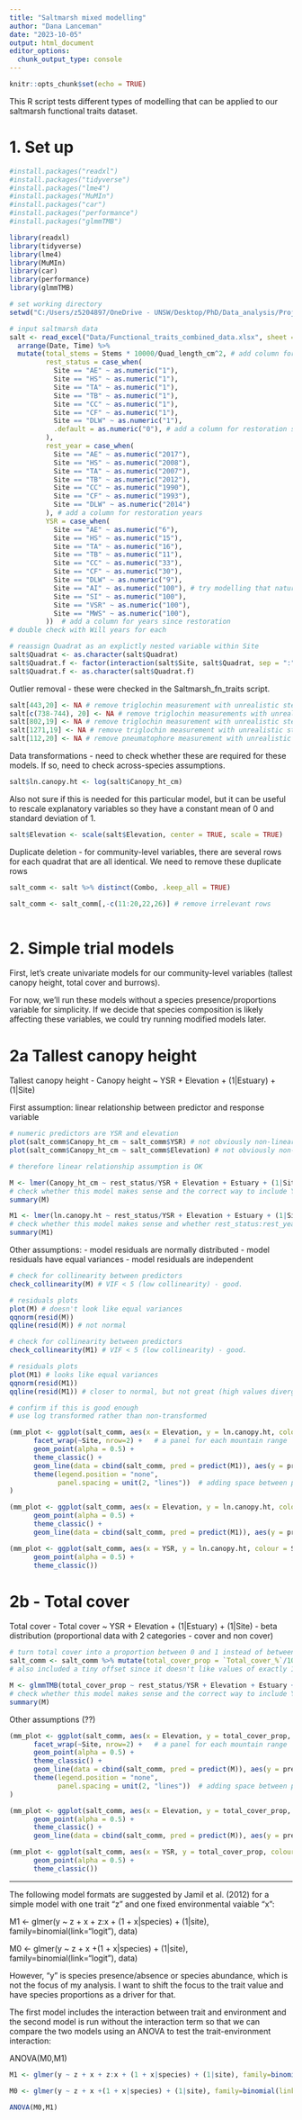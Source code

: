```yaml
---
title: "Saltmarsh mixed modelling"
author: "Dana Lanceman"
date: "2023-10-05"
output: html_document
editor_options: 
  chunk_output_type: console
---
```


```r
knitr::opts_chunk$set(echo = TRUE)
```

This R script tests different types of modelling that can be applied to our saltmarsh functional traits dataset.

# 1. Set up


```r
#install.packages("readxl")
#install.packages("tidyverse")
#install.packages("lme4")
#install.packages("MuMIn")
#install.packages("car")
#install.packages("performance")
#install.packages("glmmTMB")

library(readxl)
library(tidyverse)
library(lme4)
library(MuMIn)
library(car)
library(performance)
library(glmmTMB)
```


```r
# set working directory
setwd("C:/Users/z5204897/OneDrive - UNSW/Desktop/PhD/Data_analysis/Project/Functional_traits")

# input saltmarsh data
salt <- read_excel("Data/Functional_traits_combined_data.xlsx", sheet = "Saltmarsh") %>% 
  arrange(Date, Time) %>% 
  mutate(total_stems = Stems * 10000/Quad_length_cm^2, # add column for total stem count per 1m2 for each species to standardise stem counts
         rest_status = case_when(
           Site == "AE" ~ as.numeric("1"),
           Site == "HS" ~ as.numeric("1"),
           Site == "TA" ~ as.numeric("1"),
           Site == "TB" ~ as.numeric("1"),
           Site == "CC" ~ as.numeric("1"),
           Site == "CF" ~ as.numeric("1"),
           Site == "DLW" ~ as.numeric("1"),
           .default = as.numeric("0"), # add a column for restoration status where 1 = restored and 0 = natural
         ),
         rest_year = case_when(
           Site == "AE" ~ as.numeric("2017"),
           Site == "HS" ~ as.numeric("2008"),
           Site == "TA" ~ as.numeric("2007"),
           Site == "TB" ~ as.numeric("2012"),
           Site == "CC" ~ as.numeric("1990"),
           Site == "CF" ~ as.numeric("1993"),
           Site == "DLW" ~ as.numeric("2014")
         ), # add a column for restoration years
         YSR = case_when(
           Site == "AE" ~ as.numeric("6"),
           Site == "HS" ~ as.numeric("15"),
           Site == "TA" ~ as.numeric("16"),
           Site == "TB" ~ as.numeric("11"),
           Site == "CC" ~ as.numeric("33"),
           Site == "CF" ~ as.numeric("30"),
           Site == "DLW" ~ as.numeric("9"),
           Site == "AI" ~ as.numeric("100"), # try modelling that natural sites are "100 years since restoration"
           Site == "SI" ~ as.numeric("100"),
           Site == "VSR" ~ as.numeric("100"),
           Site == "MWS" ~ as.numeric("100"),
         ))  # add a column for years since restoration
# double check with Will years for each

# reassign Quadrat as an explictly nested variable within Site
salt$Quadrat <- as.character(salt$Quadrat)
salt$Quadrat.f <- factor(interaction(salt$Site, salt$Quadrat, sep = ":"))
salt$Quadrat.f <- as.character(salt$Quadrat.f)
```

Outlier removal - these were checked in the Saltmarsh_fn_traits script.

```r
salt[443,20] <- NA # remove triglochin measurement with unrealistic stem diameter >4mm
salt[c(738-744), 20] <- NA # remove triglochin measurements with unrealistic stem diameter >4mm
salt[802,19] <- NA # remove triglochin measurement with unrealistic stem height 556mm
salt[1271,19] <- NA # remove triglochin measurement with unrealistic stem height 860mm
salt[112,20] <- NA # remove pneumatophore measurement with unrealistic diameter 1mm
```


Data transformations - need to check whether these are required for these models. If so, need to check across-species assumptions.
```r
salt$ln.canopy.ht <- log(salt$Canopy_ht_cm)

```


Also not sure if this is needed for this particular model, but it can be useful to rescale explanatory variables so they have a constant mean of 0 and standard deviation of 1.
```r
salt$Elevation <- scale(salt$Elevation, center = TRUE, scale = TRUE)

```


Duplicate deletion - for community-level variables, there are several rows for each quadrat that are all identical. We need to remove these duplicate rows

```r
salt_comm <- salt %>% distinct(Combo, .keep_all = TRUE) 

salt_comm <- salt_comm[,-c(11:20,22,26)] # remove irrelevant rows
  
```




# 2. Simple trial models

First, let's create univariate models for our community-level variables (tallest canopy height, total cover and burrows).

For now, we'll run these models without a species presence/proportions variable for simplicity. If we decide that species composition is likely affecting these variables, we could try running modified models later.


# 2a Tallest canopy height

Tallest canopy height
- Canopy height ~ YSR + Elevation + (1|Estuary) + (1|Site)

First assumption: linear relationship between predictor and response variable

```r
# numeric predictors are YSR and elevation
plot(salt_comm$Canopy_ht_cm ~ salt_comm$YSR) # not obviously non-linear
plot(salt_comm$Canopy_ht_cm ~ salt_comm$Elevation) # not obviously non-linear

# therefore linear relationship assumption is OK
```


```r
M <- lmer(Canopy_ht_cm ~ rest_status/YSR + Elevation + Estuary + (1|Site), data = salt_comm, na.action = na.exclude)
# check whether this model makes sense and the correct way to include YSR as a fixed factor nested within rest_status
summary(M)

M1 <- lmer(ln.canopy.ht ~ rest_status/YSR + Elevation + Estuary + (1|Site), data = salt_comm, na.action = na.exclude)
# check whether this model makes sense and whether rest_status:rest_year is the correct way to add rest_year as a fixed factor nested within rest_status
summary(M1)
```

Other assumptions:
- model residuals are normally distributed
- model residuals have equal variances
- model residuals are independent

```r
# check for collinearity between predictors
check_collinearity(M) # VIF < 5 (low collinearity) - good.

# residuals plots
plot(M) # doesn't look like equal variances
qqnorm(resid(M)) 
qqline(resid(M)) # not normal

# check for collinearity between predictors
check_collinearity(M1) # VIF < 5 (low collinearity) - good.

# residuals plots
plot(M1) # looks like equal variances
qqnorm(resid(M1)) 
qqline(resid(M1)) # closer to normal, but not great (high values diverge)

# confirm if this is good enough
# use log transformed rather than non-transformed
```

```r
(mm_plot <- ggplot(salt_comm, aes(x = Elevation, y = ln.canopy.ht, colour = Estuary)) +
      facet_wrap(~Site, nrow=2) +   # a panel for each mountain range
      geom_point(alpha = 0.5) +
      theme_classic() +
      geom_line(data = cbind(salt_comm, pred = predict(M1)), aes(y = pred), size = 1) +  # adding predicted line from mixed model 
      theme(legend.position = "none",
            panel.spacing = unit(2, "lines"))  # adding space between panels
)

(mm_plot <- ggplot(salt_comm, aes(x = Elevation, y = ln.canopy.ht, colour = Site)) +   
      geom_point(alpha = 0.5) +
      theme_classic() +
      geom_line(data = cbind(salt_comm, pred = predict(M1)), aes(y = pred), size = 1)) 

(mm_plot <- ggplot(salt_comm, aes(x = YSR, y = ln.canopy.ht, colour = Site)) +   
      geom_point(alpha = 0.5) +
      theme_classic()) 
```


# 2b - Total cover 

Total cover
- Total cover ~ YSR + Elevation + (1|Estuary) + (1|Site)
- beta distribution (proportional data with 2 categories - cover and non cover)


```r
# turn total cover into a proportion between 0 and 1 instead of between 0 and 100
salt_comm <- salt_comm %>% mutate(total_cover_prop = `Total_cover_%`/100 -0.001)
# also included a tiny offset since it doesn't like values of exactly 1 - must be below 1.

M <- glmmTMB(total_cover_prop ~ rest_status/YSR + Elevation + Estuary + (1|Site), data = salt_comm, family = beta_family(link = "logit"), na.action = na.exclude)
# check whether this model makes sense and the correct way to include YSR as a fixed factor nested within rest_status
summary(M)
```

Other assumptions (??)


```r
(mm_plot <- ggplot(salt_comm, aes(x = Elevation, y = total_cover_prop, colour = Estuary)) +
      facet_wrap(~Site, nrow=2) +   # a panel for each mountain range
      geom_point(alpha = 0.5) +
      theme_classic() +
      geom_line(data = cbind(salt_comm, pred = predict(M)), aes(y = pred), size = 1) +  # adding predicted line from mixed model 
      theme(legend.position = "none",
            panel.spacing = unit(2, "lines"))  # adding space between panels
)

(mm_plot <- ggplot(salt_comm, aes(x = Elevation, y = total_cover_prop, colour = Site)) +   
      geom_point(alpha = 0.5) +
      theme_classic() +
      geom_line(data = cbind(salt_comm, pred = predict(M)), aes(y = pred), size = 1)) 

(mm_plot <- ggplot(salt_comm, aes(x = YSR, y = total_cover_prop, colour = Site)) +   
      geom_point(alpha = 0.5) +
      theme_classic()) 
```
























--------------

The following model formats are suggested by Jamil et al. (2012) for a simple model with one trait "z" and one fixed environmental vaiable "x":

M1 <- glmer(y ~ z + x + z:x + (1 + x|species) + (1|site), family=binomial(link=“logit”), data)

M0 <- glmer(y ~ z + x +(1 + x|species) + (1|site), family=binomial(link=“logit”), data)

However, "y" is species presence/absence or species abundance, which is not the focus of my analysis. I want to shift the focus to the trait value and have species proportions as a driver for that.

The first model includes the interaction between trait and environment and the second model is run without the interaction term so that we can compare the two models using an ANOVA to test the trait-environment interaction:

ANOVA(M0,M1)

```r
M1 <- glmer(y ~ z + x + z:x + (1 + x|species) + (1|site), family=binomial(link="logit"), data)

M0 <- glmer(y ~ z + x +(1 + x|species) + (1|site), family=binomial(link="logit"), data)

ANOVA(M0,M1)
```

